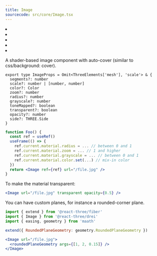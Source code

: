 ```yaml
---
title: Image
sourcecode: src/core/Image.tsx
---
```


<Grid cols={4}>
  <li>
    <Codesandbox id="9s2wd9" />
  </li>
  <li>
    <Codesandbox id="l4klb" />
  </li>
  <li>
    <Codesandbox id="gsm1y" />
  </li>
  <li>
    <Codesandbox id="x8gvs" />
  </li>
  <li>
    <Codesandbox id="yjhzv" />
  </li>
</Grid>

A shader-based image component with auto-cover (similar to css/background: cover).

```tsx
export type ImageProps = Omit<ThreeElements['mesh'], 'scale'> & {
  segments?: number
  scale?: number | [number, number]
  color?: Color
  zoom?: number
  radius?: number
  grayscale?: number
  toneMapped?: boolean
  transparent?: boolean
  opacity?: number
  side?: THREE.Side
}
```

```jsx
function Foo() {
  const ref = useRef()
  useFrame(() => {
    ref.current.material.radius = ... // between 0 and 1
    ref.current.material.zoom = ... // 1 and higher
    ref.current.material.grayscale = ... // between 0 and 1
    ref.current.material.color.set(...) // mix-in color
  })
  return <Image ref={ref} url="/file.jpg" />
}
```

To make the material transparent:

```jsx
<Image url="/file.jpg" transparent opacity={0.5} />
```

You can have custom planes, for instance a rounded-corner plane.

```jsx
import { extend } from '@react-three/fiber'
import { Image } from '@react-three/drei'
import { easing, geometry } from 'maath'

extend({ RoundedPlaneGeometry: geometry.RoundedPlaneGeometry })

<Image url="/file.jpg">
  <roundedPlaneGeometry args={[1, 2, 0.15]} />
</Image>
```
